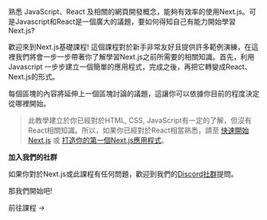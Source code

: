 
熟悉 JavaScript、React 及相關的網頁開發概念，能夠有效率的使用Next.js。可是Javascript和React是一個廣大的議題，要如何得知自己有能力開始學習Next.js?

歡迎來到Next.js基礎課程! 這個課程對於新手非常友好且提供許多範例演練，在這裡我們將會一步一步帶著你了解學習Next.js之前所需要的相關知識。首先，利用 Javascript 一步步建立一個簡單的應用程式，完成之後，再把它轉變成React、Next.js的形式。

每個區塊的內容將延伸上一個區塊討論的議題，這讓你可以依據你目前的程度決定從哪裡開始。

<blockquote className="px-4 py-1 my-10 bg-[#f7f7f7]">
  此教學建立於你已經對於HTML, CSS, JavaScript有一定的了解，但沒有React相關知識。所以，如果你已經對於React相當熟悉，請至
  <a className="text-[#0070f3]" target="_blank" href="/learn/foundations/from-react-to-nextjs/getting-started-with-nextjs">快速開始Next.js</a>
  或
  <a className="text-[#0070f3]" target="_blank" href="/learn/basics/create-nextjs-app">打造你的第一個Next.js應用程式</a>。
</blockquote>

<b className="block">加入我們的社群</b>

如果你對於Next.js或此課程有任何問題，歡迎到我們的<a className="text-[#0070f3]" href="https://discord.gg/Q3AsD4efFC">Discord社群</a>提問。

那我們開始吧!

<a className="inline-block py-2.5 px-8 mt-8 text-white text-center bg-[#0070f3] rounded-lg cursor-pointer shadow-[rgba(0,118,255,.39)] shadow-lg hover:opacity-90">前往課程 →</a>



